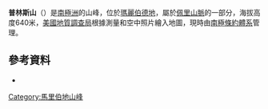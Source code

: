 {{Coord|74|58|S|134|11|W||display=title}}

'''普林斯山'''（{{lang-en|Mount Prince}}）是[[南極洲|南極洲]]的山峰，位於[[瑪麗伯德地|瑪麗伯德地]]，屬於[[佩里山脈|佩里山脈]]的一部分，海拔高度640米，[[美國地質調查局|美國地質調查局]]根據測量和空中照片繪入地圖，現時由[[南極條約體系|南極條約體系]]管理。

==參考資料==
*{{usgs-gazetteer}}

{{DEFAULTSORT:Mount Prince}}
[[Category:馬里伯地山峰|Category:馬里伯地山峰]]


{{MarieByrdLand-geo-stub}}